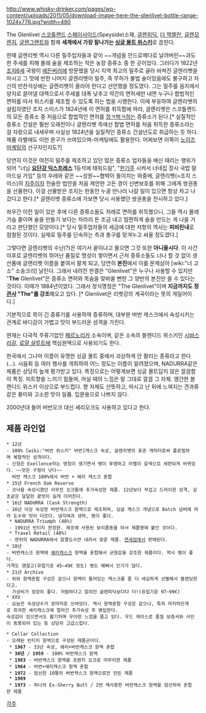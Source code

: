 http://www.whisky-drinker.com/pages/wp-content/uploads/2011/05/download-image-here-the-glenlivet-bottle-range-1024x776.jpg?width=480

The Glenlivet
[[스코틀랜드]] [[스페이사이드]](Speyside)소재, [[글렌피딕]], [[더 맥켈란]], [[글렌모렌지]], [[글렌그랜트]]와 함께 '''세계에서 가장 잘나가는 [[싱글 몰트 위스키]]'''로 꼽힌다.

한때 글렌리벳 역시 다른 밀주업자들과 같이 ~~개념을 안드로메다로 날려버린~~과도한 주세를 피해 몰래 술을 제조하는 작은 농장 증류소 중 한 곳이었다. 그러다가 1822년 [[조지6세]] 국왕이 [[에든버러]]에 방문했을 당시 지역 최고의 밀주로 골라 바쳐진 글렌리벳을 마시고 그 맛에 반한 나머지 글렌리벳이 밀주, 즉 무허가 불법 술이었음에도 불구하고 자신의 만찬석상에는 글렌리벳이 올라야 한다고 선언했을 정도였다. 그는 밀주를 음지에서 양지로 끌어낼 대책으로서 주세를 대폭 낮추고 약간의 면허세만 내면 누구나 합법적인 면허를 따서 위스키를 제조할 수 있도록 하는 법을 시행한다. 이에 부응하여 글렌리벳의 설립자였던 조지 스미스가 1824년에 이 면허를 취득함에 따라, 글렌리벳은 스코틀랜드의 모든 증류소 중 처음으로 합법적인 면허를 [[정ㅋ벅ㅋ]]하는 증류소가 된다.[* 실질적인 증류소 건설은 훨씬 오래전이나 글렌리벳 측에선 합법 면허를 처음 취득한 증류소라는 걸 자랑으로 내세우며 사실상 1824년을 실질적인 증류소 건설년도로 취급하는 듯 하다. 제품 라벨에도 이런 문구가 쓰여있으며-마케팅에도 활용한다. 어찌보면 이쪽이 [[노이즈 마케팅]]의 선구자인지도?]

당연히 이것은 여전히 밀주를 제조하고 있던 많은 증류소 업자들을 배신 때리는 행위가 되어 "너님 '''[[요단강 익스프레스]]''' 1등석에 태워드림", "[[한기주]] 시켜서 너네집 장사 국밥 말아드실 거임" 등의 우레와 같은 ~~성원~~협박이 들이치는 와중에, 글렌리벳(=조지 스미스)의 [[지주]]이자 전술한 법안을 처음 제안한 고든 경이 신변보호를 위해 그에게 쌍권총을 선물한다. 이걸 선물받은 조지는 한동안 누굴 만나러 나갈 일이 있으면 항상 차고 나갔다고 한다.[* 글렌리벳 증류소에 가보면 당시 사용했던 쌍권총을 전시하고 있다.]

좌우간 이런 일이 있은 후에 다른 증류소들도 차례로 면허를 취득했으니, 그들 역시 몰래 가슴 졸이며 술을 만들기 보다는 차라리 돈 조금 내고 맘편하게 술을 만드는 게 나을 거라고 판단했던 모양이다.[* 당시 밀주업자들의 세금에 대한 저항의 역사는 '''피비린내'''로 점철된 것이다. 실제로 밀주를 단속하는 측과 총구를 맞겨누고 싸울 정도였다.]

그렇다면 글렌리벳의 수난(?)은 여기서 끝이냐고 물으면 그것 또한 '''아니올시다'''.
이 사건 이후로 글렌리벳의 뛰어난 품질로 명성이 쌓이면서 근처 증류소들도 너나 할 것 없이 생산품에 글렌리벳 이름을 붙여서 팔게 되고, 당연히 '''본진'''에서 이를 문제삼아 [wiki:"너 고소" 소송크리] 날린다. 그래서 내려진 판결은 "Glenlivet"은 누구나 사용할 수 있지만 "'''The''' Glenlivet"은 증류소 면허와 목숨을 맞바꿀 뻔한 그 양반의 본진만 쓸 수 있다는 것이다. 이때가 1884년이었다. 그래서 정식명칭은 "The Glenlivet"이며 '''지금까지도 정[[관사]] "The"를 강조'''해오고 있다. [* Glenlivet은 리벳강의 계곡이라는 뜻의 게일어이다.]

기본적으로 목이 긴 증류기를 사용하여 증류하며, 대부분 버번 캐스크에서 숙성시키는 관계로 바디감이 가볍고 맛이 부드러운 성격을 가진다. 
 
현재는 다국적 주류기업인 [[페르노리카]] 소속이며, 같은 소속의 블렌디드 위스키인 [[시바스 리갈]], [[로얄 샬루트]]에 핵심원액으로 사용되기도 한다.

한국에서 그나마 이름이 유명한 싱글 몰트 중에서 괴상하게 안 팔리는 종류라고 한다(...). 시음회 등 여러 행사를 개최하여 어느 정도는 이름이 알려졌으며, NADURRA같은 제품은 상당히 높게 평가받고 있다. 특징으로는 어떻게보면 싱글 몰트답지 않은 깔끔함이 특징. 피트향을 느끼기 힘들며, 마실 때의 느낌은 말 그대로 깔끔 그 자체. 앵간한 블랜디드 위스키 이상으로 부드럽다. 향 자체도 산뜻하고, 마시고 난 뒤에 느껴지는 견과류 같은 풍미와 고소한 맛이 일품. 입문용으로 나쁘지 않다.

2000년대 들어 버번오크 대신 셰리오크도 사용하고 있다고 한다.

== 제품 라인업 ==
 * 12년
 - 100% [wiki:"버번 위스키" 버번]캐스크 숙성, 글렌리벳의 표준 캐릭터로써 플로럴하며 복합적인 성격이다.
 - 신형은 Exellence라는 명칭이 생기면서 병이 투명하고 라벨이 갈색으로 세련되게 바뀌었다. ~~맛은 구형이 낫다~~ 
   버번 캐스크 100%에서 버번 + 쉐리 캐스크 혼합
 * 15년 French Oak Reserve
 - 코냑을 숙성시켰던 리무진 오크통에 추가숙성한 제품. 12년보다 무겁고 드라이한 성격, 감초같은 달달한 끝맛이 길게 이어진다.
 * 16년 NADURRA (Cask Strength)
 - 16년 이상 숙성한 버번캐스크 원액으로 제조하며, 싱글 캐스크 개념으로 Batch 넘버에 따라 도수와 맛이 다르다. 냉각여과 생략, 평이 좋다.
  * NADURRA Triumph (48%)
  - 1991년 빈티지 한정판. 제조에 사용된 보리품종을 따서 제품명에 붙인 것이다.
  * Travel Retail (48%)
  - 맨위의 NADURRA에서 알콜도수만 내려서 맞춘 제품. [[면세점]]에서 판매된다. 
 * 18년
 - 버번캐스크 원액에 [[쉐리]]캐스크 원액을 혼합해서 균형감을 강조한 제품이다. 역시 평이 좋다.
 가격도 괜찮고(유럽기준 45~49€ 정도) 병도 예뻐서 인기가 많다.
 * 21년 Archive
 - 위와 원액혼합 구성은 같으나 원액이 들어있는 캐스크를 좀 더 세심하게 선별해서 블렌딩한다고.
   가성비가 굉장히 좋다. 저렴하다고 알려진 글렌피딕보다다 더!(유럽기준 97~99€) 
 * XXV
 - 요놈만 숙성년수가 로마자로 쓰여있다. 역시 원액혼합 구성은 같으나, 특히 마지막단계로 희귀한 셰리캐스크에 얼마간 추가숙성 후 병입한다. 
 숙성감이 있으면서도 활기차며 우아한 느낌을 품고 있다. 우드 케이스로 품질 보증서와 사인이 동봉되어 있는 등 상당히 고급스럽다.

 * Cellar Collection
 - 오래된 빈티지 원액으로 구성된 제품군이다.
  * '''1967''' - 33년 숙성, 쉐리+버번캐스크 원액 혼합
  * '''30년''' / '''1959''' - 100% 버번캐스크 원액
  * '''1983''' - 버번캐스크 원액을 프렌치 오크로 마무리한 제품
  * '''1964''' - 버번+쉐리캐스크 원액 혼합
  * '''1972''' - 엄선한 10통의 버번캐스크 원액으로만 만든 제품
  * '''1969''' 
  * '''1973''' - 하나의 Ex-Sherry Butt / 2번 재사용한 버번캐스크 원액을 엄선하여 혼합한 제품


[[각주]]
